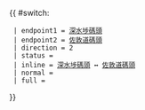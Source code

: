 {{ #switch: {{{format|}}}
  | endpoint1 = [[深水埗碼頭]]
  | endpoint2 = [[佐敦道碼頭]]
  | direction = 2
  | status =
  | inline = [[深水埗碼頭]] ↔ [[佐敦道碼頭]]
  | normal =
  | full =
}}
